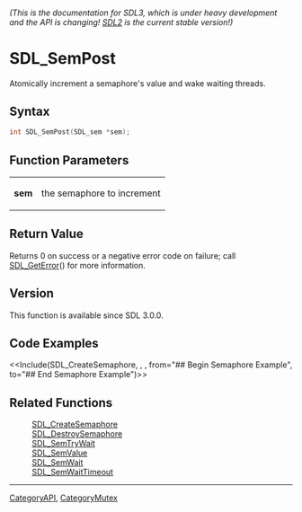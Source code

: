 ====== (This is the documentation for SDL3, which is under heavy development and the API is changing! [https://wiki.libsdl.org/ SDL2] is the current stable version!) ======
= SDL_SemPost =

Atomically increment a semaphore's value and wake waiting threads.

== Syntax ==

<syntaxhighlight lang='c'>
int SDL_SemPost(SDL_sem *sem);
</syntaxhighlight>

== Function Parameters ==

{|
|'''sem'''
|the semaphore to increment
|}

== Return Value ==

Returns 0 on success or a negative error code on failure; call
[[SDL_GetError]]() for more information.

== Version ==

This function is available since SDL 3.0.0.

== Code Examples ==

<<Include(SDL_CreateSemaphore, , , from="## Begin Semaphore Example", to="## End Semaphore Example")>>

== Related Functions ==

:[[SDL_CreateSemaphore]]
:[[SDL_DestroySemaphore]]
:[[SDL_SemTryWait]]
:[[SDL_SemValue]]
:[[SDL_SemWait]]
:[[SDL_SemWaitTimeout]]

----
[[CategoryAPI]], [[CategoryMutex]]


